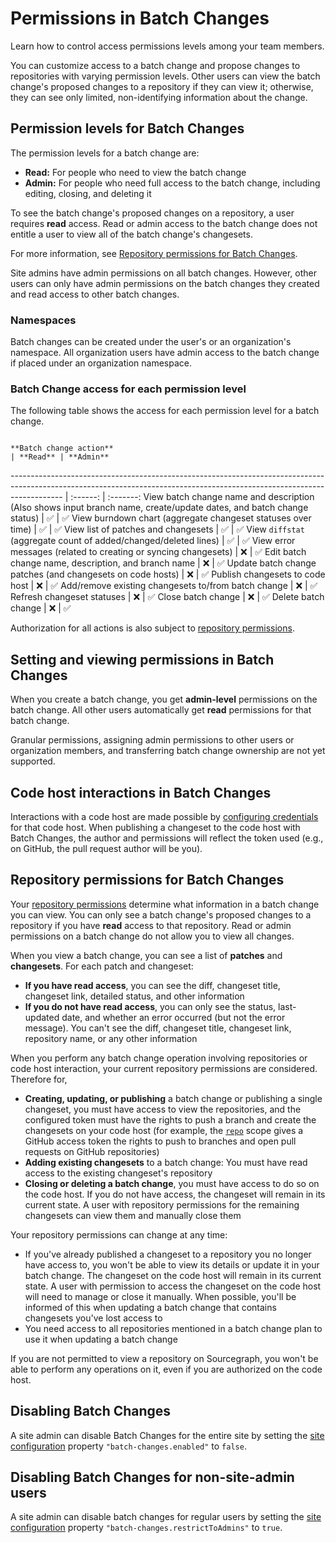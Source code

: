 # Permissions in Batch Changes

<p className="subtitle">Learn how to control access permissions levels among your team members.</p>

You can customize access to a batch change and propose changes to repositories with varying permission levels. Other users can view the batch change's proposed changes to a repository if they can view it; otherwise, they can see only limited, non-identifying information about the change.

## Permission levels for Batch Changes

The permission levels for a batch change are:

- **Read:** For people who need to view the batch change
- **Admin:** For people who need full access to the batch change, including editing, closing, and deleting it

To see the batch change's proposed changes on a repository, a user requires **read** access. Read or admin access to the batch change does not entitle a user to view all of the batch change's changesets.

<Callout type="info">For more information, see [Repository permissions for Batch Changes](#repository-permissions-for-batch-changes).</Callout>

Site admins have admin permissions on all batch changes. However, other users can only have admin permissions on the batch changes they created and read access to other batch changes.

### Namespaces

Batch changes can be created under the user's or an organization's namespace. All organization users have admin access to the batch change if placed under an organization namespace.

### Batch Change access for each permission level

The following table shows the access for each permission level for a batch change.

                                                                         **Batch change action**                                                                          | **Read** | **Admin**
------------------------------------------------------------------------------------------------------------------------------------------------------------------------- | :------: | :-------:
View batch change name and description<br/>(Also shows input branch name, create/update dates, and batch change status) |    ✅     |     ✅
View burndown chart (aggregate changeset statuses over time)                                                                                                              |    ✅     |     ✅
View list of patches and changesets                                                                                                                                       |    ✅     |     ✅
View `diffstat` (aggregate count of added/changed/deleted lines)                                                                                                            |    ✅     |     ✅
View error messages (related to creating or syncing changesets)                                                                                                           |     ❌     |     ✅
Edit batch change name, description, and branch name                                                                                                                      |   ❌       |     ✅
Update batch change patches (and changesets on code hosts)                                                                                                                |    ❌      |     ✅
Publish changesets to code host                                                                                                                                           |     ❌     |     ✅
Add/remove existing changesets to/from batch change                                                                                                                       |    ❌      |     ✅
Refresh changeset statuses                                                                                                                                                |     ❌     |     ✅
Close batch change                                                                                                                                                        |    ❌      |     ✅
Delete batch change                                                                                                                                                       |     ❌     |     ✅

<Callout type="note">Authorization for all actions is also subject to [repository permissions](#repository-permissions-for-batch-changes).</Callout>

## Setting and viewing permissions in Batch Changes

When you create a batch change, you get **admin-level** permissions on the batch change. All other users automatically get **read** permissions for that batch change.

Granular permissions, assigning admin permissions to other users or organization members, and transferring batch change ownership are not yet supported.

## Code host interactions in Batch Changes

Interactions with a code host are made possible by [configuring credentials](/batch_changes/how-tos/configuring_credentials) for that code host. When publishing a changeset to the code host with Batch Changes, the author and permissions will reflect the token used (e.g., on GitHub, the pull request author will be you).

## Repository permissions for Batch Changes

Your [repository permissions](/admin/permissions/) determine what information in a batch change you can view. You can only see a batch change's proposed changes to a repository if you have **read** access to that repository. Read or admin permissions on a batch change do not allow you to view all changes.

When you view a batch change, you can see a list of **patches** and **changesets**. For each patch and changeset:

- **If you have read access**, you can see the diff, changeset title, changeset link, detailed status, and other information
- **If you do not have read access**, you can only see the status, last-updated date, and whether an error occurred (but not the error message). You can't see the diff, changeset title, changeset link, repository name, or any other information

When you perform any batch change operation involving repositories or code host interaction, your current repository permissions are considered. Therefore for,

- **Creating, updating, or publishing** a batch change or publishing a single changeset, you must have access to view the repositories, and the configured token must have the rights to push a branch and create the changesets on your code host (for example, the [```repo```](https://docs.github.com/en/developers/apps/building-oauth-apps/scopes-for-oauth-apps#available-scopes) scope gives a GitHub access token the rights to push to branches and open pull requests on GitHub repositories)
- **Adding existing changesets** to a batch change: You must have read access to the existing changeset's repository
- **Closing or deleting a batch change**, you must have access to do so on the code host. If you do not have access, the changeset will remain in its current state. A user with repository permissions for the remaining changesets can view them and manually close them

Your repository permissions can change at any time:

- If you've already published a changeset to a repository you no longer have access to, you won't be able to view its details or update it in your batch change. The changeset on the code host will remain in its current state. A user with permission to access the changeset on the code host will need to manage or close it manually. When possible, you'll be informed of this when updating a batch change that contains changesets you've lost access to
- You need access to all repositories mentioned in a batch change plan to use it when updating a batch change

If you are not permitted to view a repository on Sourcegraph, you won't be able to perform any operations on it, even if you are authorized on the code host.

## Disabling Batch Changes

A site admin can disable Batch Changes for the entire site by setting the [site configuration](/admin/config/site_config) property `"batch-changes.enabled"` to `false`.

## Disabling Batch Changes for non-site-admin users

A site admin can disable batch changes for regular users by setting the [site configuration](/admin/config/site_config) property `"batch-changes.restrictToAdmins"` to `true`.
